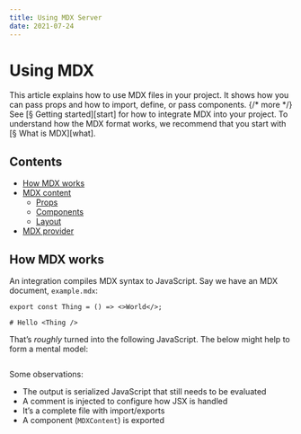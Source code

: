 ```yaml
---
title: Using MDX Server
date: 2021-07-24
---
```


# Using MDX

This article explains how to use MDX files in your project.
It shows how you can pass props and how to import, define, or pass components. {/* more */}
See [§ Getting started][start] for how to integrate MDX into your project.
To understand how the MDX format works, we recommend that you start with
[§ What is MDX][what].

## Contents

- [How MDX works](#how-mdx-works)
- [MDX content](#mdx-content)
  - [Props](#props)
  - [Components](#components)
  - [Layout](#layout)
- [MDX provider](#mdx-provider)

## How MDX works

An integration compiles MDX syntax to JavaScript.
Say we have an MDX document, `example.mdx`:

```mdx path="input.mdx"
export const Thing = () => <>World</>;

# Hello <Thing />
```

That’s _roughly_ turned into the following JavaScript.
The below might help to form a mental model:

```js path="output-outline.jsx"

```

Some observations:

- The output is serialized JavaScript that still needs to be evaluated
- A comment is injected to configure how JSX is handled
- It’s a complete file with import/exports
- A component (`MDXContent`) is exported

